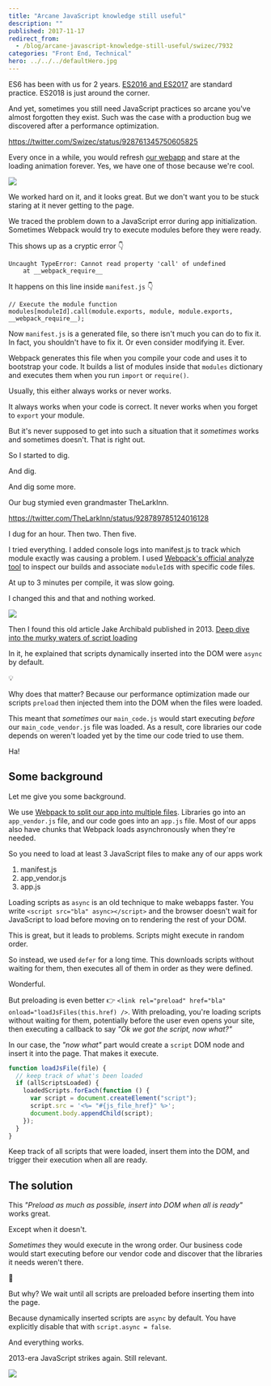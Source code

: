 ```yaml
---
title: "Arcane JavaScript knowledge still useful"
description: ""
published: 2017-11-17
redirect_from:
  - /blog/arcane-javascript-knowledge-still-useful/swizec/7932
categories: "Front End, Technical"
hero: ../../../defaultHero.jpg
---
```


ES6 has been with us for 2 years. [ES2016 and ES2017](https://es2017.io) are standard practice. ES2018 is just around the corner.

And yet, sometimes you still need JavaScript practices so arcane you've almost forgotten they exist. Such was the case with a production bug we discovered after a performance optimization.

https://twitter.com/Swizec/status/928761345750605825

Every once in a while, you would refresh [our webapp](https://www.yup.com) and stare at the loading animation forever. Yes, we have one of those because we're cool.

![](https://swizec.com/wp-content/uploads/2017/11/yuploader.gif)

We worked hard on it, and it looks great. But we don't want you to be stuck staring at it never getting to the page.

We traced the problem down to a JavaScript error during app initialization. Sometimes Webpack would try to execute modules before they were ready.

This shows up as a cryptic error 👇

    Uncaught TypeError: Cannot read property 'call' of undefined
        at __webpack_require__

It happens on this line inside `manifest.js` 👇

    // Execute the module function
    modules[moduleId].call(module.exports, module, module.exports, __webpack_require__);

Now `manifest.js` is a generated file, so there isn't much you can do to fix it. In fact, you shouldn't have to fix it. Or even consider modifying it. Ever.

Webpack generates this file when you compile your code and uses it to bootstrap your code. It builds a list of modules inside that `modules` dictionary and executes them when you run `import` or `require()`.

Usually, this either always works or never works.

It always works when your code is correct. It never works when you forget to `export` your module.

But it's never supposed to get into such a situation that it _sometimes_ works and sometimes doesn't. That is right out.

So I started to dig.

And dig.

And dig some more.

Our bug stymied even grandmaster TheLarkInn.

https://twitter.com/TheLarkInn/status/928789785124016128

I dug for an hour. Then two. Then five.

I tried everything. I added console logs into manifest.js to track which module exactly was causing a problem. I used [Webpack's official analyze tool](https://webpack.github.io/analyse/) to inspect our builds and associate `moduleId`s with specific code files.

At up to 3 minutes per compile, it was slow going.

I changed this and that and nothing worked.

![](https://swizec.com/wp-content/uploads/2017/11/tired-at-computer.gif)

Then I found this old article Jake Archibald published in 2013. [Deep dive into the murky waters of script loading](https://www.html5rocks.com/en/tutorials/speed/script-loading/)

In it, he explained that scripts dynamically inserted into the DOM were `async` by default.

💡

Why does that matter? Because our performance optimization made our scripts `preload` then injected them into the DOM when the files were loaded.

This meant that _sometimes_ our `main_code.js` would start executing _before_ our `main_code_vendor.js` file was loaded. As a result, core libraries our code depends on weren't loaded yet by the time our code tried to use them.

Ha!

## Some background

Let me give you some background.

We use [Webpack to split our app into multiple files](https://swizec.com/blog/dirty-hack-took-30percent-off-webpack-size/swizec/7657). Libraries go into an `app_vendor.js` file, and our code goes into an `app.js` file. Most of our apps also have chunks that Webpack loads asynchronously when they're needed.

So you need to load at least 3 JavaScript files to make any of our apps work

1.  manifest.js
2.  app_vendor.js
3.  app.js

Loading scripts as `async` is an old technique to make webapps faster. You write `<script src="bla" async></script>` and the browser doesn't wait for JavaScript to load before moving on to rendering the rest of your DOM.

This is great, but it leads to problems. Scripts might execute in random order.

So instead, we used `defer` for a long time. This downloads scripts without waiting for them, then executes all of them in order as they were defined.

Wonderful.

But preloading is even better 👉 `<link rel="preload" href="bla" onload="loadJsFiles(this.href) />`. With preloading, you're loading scripts without waiting for them, potentially before the user even opens your site, then executing a callback to say _"Ok we got the script, now what?"_

In our case, the _"now what"_ part would create a `script` DOM node and insert it into the page. That makes it execute.

```javascript
function loadJsFile(file) {
  // keep track of what's been loaded
  if (allScriptsLoaded) {
    loadedScripts.forEach(function () {
      var script = document.createElement("script");
      script.src = '<%= "#{js_file_href}" %>';
      document.body.appendChild(script);
    });
  }
}
```

Keep track of all scripts that were loaded, insert them into the DOM, and trigger their execution when all are ready.

## The solution

This _"Preload as much as possible, insert into DOM when all is ready"_ works great.

Except when it doesn't.

_Sometimes_ they would execute in the wrong order. Our business code would start executing before our vendor code and discover that the libraries it needs weren't there.

💩

But why? We wait until all scripts are preloaded before inserting them into the page.

Because dynamically inserted scripts are `async` by default. You have explicitly disable that with `script.async = false`.

And everything works.

2013-era JavaScript strikes again. Still relevant.

![](https://swizec.com/wp-content/uploads/2017/11/cosby-facepalm.gif)
